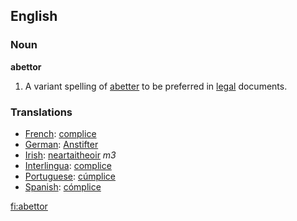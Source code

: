 ==English==
===Noun===
'''abettor'''
# {{law}} A variant spelling of [[abetter]] to be preferred in [[legal]] documents.
===Translations===
*[[French]]: [[complice]]
*[[German]]: [[Anstifter]]
*[[Irish]]: [[neartaitheoir]] ''m3''
*[[Interlingua]]: [[complice]]
*[[Portuguese]]: [[cúmplice]]
*[[Spanish]]: [[cómplice]]

[[fi:abettor]]